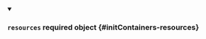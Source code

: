
<details className="config-field" data-expandable="false" open>
<summary>

### `resources` <span class="config-field-required" data-required="false">required</span> <span class="config-field-type">object</span> <span class="config-field-default"></span> <span class="config-field-enum"></span> {#initContainers-resources}



</summary>



</details>
